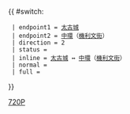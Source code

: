 {{ #switch: {{{format|}}}
  | endpoint1 = [[太古城]]
  | endpoint2 = [[中環]]（[[機利文街]]）
  | direction = 2
  | status = {{HK Bus Status|M}}
  | inline = [[太古城]] ↔ [[中環]]（[[機利文街]]）
  | normal =
  | full =
}}<noinclude>[[Category:新巴路線模板|720P]]</noinclude>